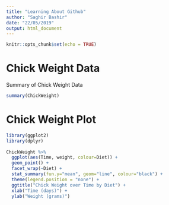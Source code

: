 ```yaml
---
title: "Learning About Github"
author: "Saghir Bashir"
date: "22/05/2019"
output: html_document
---
```


```r
knitr::opts_chunk$set(echo = TRUE)
```

# Chick Weight Data

Summary of Chick Weight Data

```r
summary(ChickWeight)
```

# Chick Weight Plot

```r
library(ggplot2) 
library(dplyr) 
 
ChickWeight %>%
  ggplot(aes(Time, weight, colour=Diet)) + 
  geom_point() + 
  facet_wrap(~Diet) +
  stat_summary(fun.y="mean", geom="line", colour="black") + 
  theme(legend.position = "none") + 
  ggtitle("Chick Weight over Time by Diet") + 
  xlab("Time (days)") + 
  ylab("Weight (grams)") 
```

